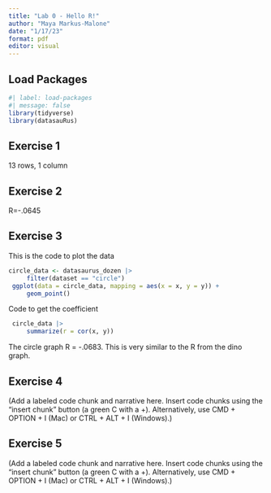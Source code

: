 ```yaml
---
title: "Lab 0 - Hello R!"
author: "Maya Markus-Malone"
date: "1/17/23"
format: pdf
editor: visual
---
```


## Load Packages

```r
#| label: load-packages
#| message: false
library(tidyverse)
library(datasauRus)
```

## Exercise 1

13 rows, 1 column

## Exercise 2

R=-.0645

## Exercise 3

This is the code to plot the data

```r
circle_data <- datasaurus_dozen |>
     filter(dataset == "circle")
 ggplot(data = circle_data, mapping = aes(x = x, y = y)) +
     geom_point()
```

Code to get the coefficient

```r
 circle_data |>
     summarize(r = cor(x, y))
```

The circle graph R = -.0683. This is very similar to the R from the dino graph.

## Exercise 4

(Add a labeled code chunk and narrative here. Insert code chunks using the "insert chunk" button (a green C with a +). Alternatively, use CMD + OPTION + I (Mac) or CTRL + ALT + I (Windows).)

## Exercise 5

(Add a labeled code chunk and narrative here. Insert code chunks using the "insert chunk" button (a green C with a +). Alternatively, use CMD + OPTION + I (Mac) or CTRL + ALT + I (Windows).)
